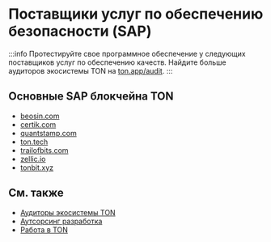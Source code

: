 
# Поставщики услуг по обеспечению безопасности (SAP)

:::info
Протестируйте свое программное обеспечение у следующих поставщиков услуг по обеспечению качеств. Найдите больше аудиторов экосистемы TON на [ton.app/audit](https://ton.app/audit).
:::

## Основные SAP блокчейна TON

- [beosin.com](https://beosin.com/?lang=en-US)
- [certik.com](https://www.certik.com/)
- [quantstamp.com](https://quantstamp.com/)
- [ton.tech](https://ton.tech/)
- [trailofbits.com](https://www.trailofbits.com/)
- [zellic.io](https://www.zellic.io/)
- [tonbit.xyz](https://www.tonbit.xyz/)

## См. также

- [Аудиторы экосистемы TON](https://ton.app/audit)
- [Аутсорсинг разработка](/v3/concepts/qa-outsource/outsource)
- [Работа в TON](https://jobs.ton.org/jobs)
